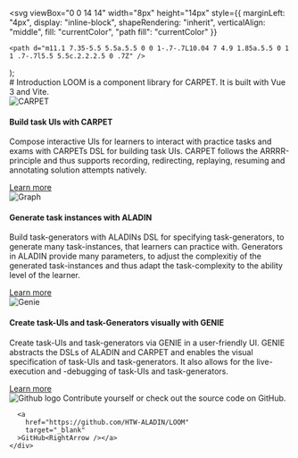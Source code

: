 

  <svg
    viewBox="0 0 14 14"
    width="8px"
    height="14px"
    style={{
      marginLeft: "4px",
      display: "inline-block",
      shapeRendering: "inherit",
      verticalAlign: "middle",
      fill: "currentColor",
      "path fill": "currentColor"
    }}
  >
    <path d="m11.1 7.35-5.5 5.5a.5.5 0 0 1-.7-.7L10.04 7 4.9 1.85a.5.5 0 1 1 .7-.7l5.5 5.5c.2.2.2.5 0 .7Z" />
  </svg>
);

<Meta title="Introduction" />

<div className="sb-container">
  <div className='sb-section-title'>
    # Introduction
  LOOM is a component library for CARPET. It is built with Vue 3 and Vite.

  </div>
  <div className="sb-section">
    <div className="sb-section-item">
      <img
        src={Carpet}
        alt="CARPET"
      />
      <h4 className="sb-section-item-heading">Build task UIs with CARPET</h4>
      <p className="sb-section-item-paragraph">Compose interactive UIs for learners to interact with practice tasks and exams with CARPETs DSL for building task UIs. CARPET follows the ARRRR-principle and thus supports recording, redirecting, replaying, resuming and annotating solution attempts natively.</p>
      <a
        href="https://github.com/HTW-ALADIN/CARPET"
        target="_blank"
      >Learn more<RightArrow /></a>
    </div>
    <div className="sb-section-item">
      <img
        src={Graph}
        alt="Graph"
      />
      <h4 className="sb-section-item-heading">Generate task instances with ALADIN</h4>
      <p className="sb-section-item-paragraph">Build task-generators with ALADINs DSL for specifying task-generators, to generate many task-instances, that learners can practice with. Generators in ALADIN provide many parameters, to adjust the complexitiy of the generated task-instances and thus adapt the task-complexity to the ability level of the learner.</p>
      <a
        href="https://github.com/HTW-ALADIN/ALADIN"
        target="_blank"
      >Learn more<RightArrow /></a>
    </div>
    <div className="sb-section-item">
      <img src={Genie} alt="Genie" />
      <div>
        <h4 className="sb-section-item-heading">Create task-UIs and task-Generators visually with GENIE</h4>
        <p className="sb-section-item-paragraph">Create task-UIs and task-generators via GENIE in a user-friendly UI. GENIE abstracts the DSLs of ALADIN and CARPET and enables the visual specification of task-UIs and task-generators. It also allows for the live-execution and -debugging of task-UIs and task-generators.</p>
        <a
          href="https://github.com/HTW-ALADIN/GENIE"
          target="_blank"
        >Learn more<RightArrow /></a>
      </div>
    </div>
  </div>
</div>

<div className="sb-section sb-socials">
    <div className="sb-section-item">
      <img src={Github} alt="Github logo" className="sb-explore-image"/>
      Contribute yourself or check out the source code on GitHub.

      <a
        href="https://github.com/HTW-ALADIN/LOOM"
        target="_blank"
      >GitHub<RightArrow /></a>
    </div>

</div>

<style>
  {`
  .sb-container {
    margin-bottom: 48px;
  }

  .sb-section {
    width: 100%;
    display: flex;
    flex-direction: row;
    gap: 20px;
  }

  img {
    object-fit: cover;
  }

  .sb-section-title {
    margin-bottom: 32px;
  }

  .sb-section a:not(h1 a, h2 a, h3 a) {
    font-size: 14px;
  }

  .sb-section-item, .sb-grid-item {
    flex: 1;
    display: flex;
    flex-direction: column;
  }

  .sb-section-item-heading {
    padding-top: 20px !important;
    padding-bottom: 5px !important;
    margin: 0 !important;
  }
  .sb-section-item-paragraph {
    margin: 0;
    padding-bottom: 10px;
  }

  .sb-chevron {
    margin-left: 5px;
  }

  .sb-features-grid {
    display: grid;
    grid-template-columns: repeat(2, 1fr);
    grid-gap: 32px 20px;
  }

  .sb-socials {
    display: grid;
    grid-template-columns: repeat(4, 1fr);
  }

  .sb-socials p {
    margin-bottom: 10px;
  }

  .sb-explore-image {
    max-height: 32px;
    align-self: flex-start;
  }

  .sb-addon {
    width: 100%;
    display: flex;
    align-items: center;
    position: relative;
    background-color: #EEF3F8;
    border-radius: 5px;
    border: 1px solid rgba(0, 0, 0, 0.05);
    background: #EEF3F8;
    height: 180px;
    margin-bottom: 48px;
    overflow: hidden;
  }

  .sb-addon-text {
    padding-left: 48px;
    max-width: 240px;
  }

  .sb-addon-text h4 {
    padding-top: 0px;
  }

  .sb-addon-img {
    position: absolute;
    left: 345px;
    top: 0;
    height: 100%;
    width: 200%;
    overflow: hidden;
  }

  .sb-addon-img img {
    width: 650px;
    transform: rotate(-15deg);
    margin-left: 40px;
    margin-top: -72px;
    box-shadow: 0 0 1px rgba(255, 255, 255, 0);
    backface-visibility: hidden;
  }

  @media screen and (max-width: 800px) {
    .sb-addon-img {
      left: 300px;
    }
  }

  @media screen and (max-width: 600px) {
    .sb-section {
      flex-direction: column;
    }

    .sb-features-grid {
      grid-template-columns: repeat(1, 1fr);
    }

    .sb-socials {
      grid-template-columns: repeat(2, 1fr);
    }

    .sb-addon {
      height: 280px;
      align-items: flex-start;
      padding-top: 32px;
      overflow: hidden;
    }

    .sb-addon-text {
      padding-left: 24px;
    }

    .sb-addon-img {
      right: 0;
      left: 0;
      top: 130px;
      bottom: 0;
      overflow: hidden;
      height: auto;
      width: 124%;
    }

    .sb-addon-img img {
      width: 1200px;
      transform: rotate(-12deg);
      margin-left: 0;
      margin-top: 48px;
      margin-bottom: -40px;
      margin-left: -24px;
    }
  }
  `}
</style>
